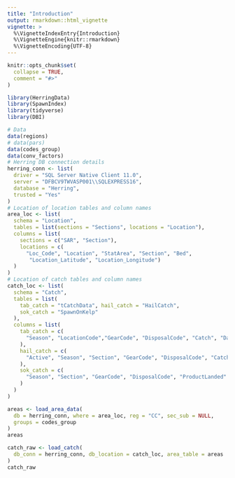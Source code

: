 ```yaml
---
title: "Introduction"
output: rmarkdown::html_vignette
vignette: >
  %\VignetteIndexEntry{Introduction}
  %\VignetteEngine{knitr::rmarkdown}
  %\VignetteEncoding{UTF-8}
---
```


```r
knitr::opts_chunk$set(
  collapse = TRUE,
  comment = "#>"
)
```

```r
library(HerringData)
library(SpawnIndex)
library(tidyverse)
library(DBI)
```

```r
# Data
data(regions)
# data(pars)
data(codes_group)
data(conv_factors)
# Herring DB connection details
herring_conn <- list(
  driver = "SQL Server Native Client 11.0",
  server = "DFBCV9TWVASP001\\SQLEXPRESS16",
  database = "Herring",
  trusted = "Yes"
)
# Location of location tables and column names
area_loc <- list(
  schema = "Location",
  tables = list(sections = "Sections", locations = "Location"),
  columns = list(
    sections = c("SAR", "Section"),
    locations = c(
      "Loc_Code", "Location", "StatArea", "Section", "Bed",
       "Location_Latitude", "Location_Longitude")
  )
)
# Location of catch tables and column names
catch_loc <- list(
  schema = "Catch",
  tables = list(
    tab_catch = "tCatchData", hail_catch = "HailCatch",
    sok_catch = "SpawnOnKelp"
  ),
  columns = list(
    tab_catch = c(
      "Season", "LocationCode","GearCode", "DisposalCode", "Catch", "Date"
    ),
    hail_catch = c(
      "Active", "Season", "Section", "GearCode", "DisposalCode", "CatchTons"
    ),
    sok_catch = c(
      "Season", "Section", "GearCode", "DisposalCode", "ProductLanded"
    )
  )
)
```

```r
areas <- load_area_data(
  db = herring_conn, where = area_loc, reg = "CC", sec_sub = NULL,
  groups = codes_group
)
areas
```

```r
catch_raw <- load_catch(
  db_conn = herring_conn, db_location = catch_loc, area_table = areas
)
catch_raw
```
